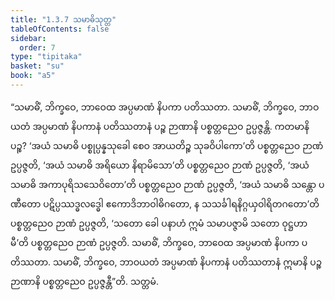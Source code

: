```yaml
---
title: "1.3.7 သမာဓိသုတ္တ"
tableOfContents: false
sidebar:
  order: 7
type: "tipitaka"
basket: "su"
book: "a5"
---
```



<DynamicBreadcrumb />

<Division number="27" book="a5" e="ch" v="16" p="20">

<Paragraph number="103" book="a5">
“သမာဓိံ, ဘိက္ခဝေ, ဘာဝေထ အပ္ပမာဏံ နိပကာ ပတိဿတာ. သမာဓိံ, ဘိက္ခဝေ, ဘာဝယတံ အပ္ပမာဏံ နိပကာနံ ပတိဿတာနံ ပဉ္စ ဉာဏာနိ ပစ္စတ္တညေဝ ဥပ္ပဇ္ဇန္တိ. ကတမာနိ ပဉ္စ? ‘အယံ သမာဓိ ပစ္စုပ္ပန္နသုခေါ စေဝ အာယတိဉ္စ သုခဝိပါကော’တိ ပစ္စတ္တညေဝ ဉာဏံ ဥပ္ပဇ္ဇတိ, ‘အယံ သမာဓိ အရိယော နိရာမိသော’တိ ပစ္စတ္တညေဝ ဉာဏံ ဥပ္ပဇ္ဇတိ, ‘အယံ သမာဓိ အကာပုရိသသေဝိတော’တိ ပစ္စတ္တညေဝ ဉာဏံ ဥပ္ပဇ္ဇတိ, ‘အယံ သမာဓိ သန္တော ပဏီတော ပဋိပ္ပဿဒ္ဓလဒ္ဓေါ ဧကောဒိဘာဝါဓိဂတော, န သသင်္ခါရနိဂ္ဂယှဝါရိတဂတော’တိ ပစ္စတ္တညေဝ ဉာဏံ ဥပ္ပဇ္ဇတိ, ‘သတော ခေါ ပနာဟံ ဣမံ သမာပဇ္ဇာမိ သတော ဝုဋ္ဌဟာမီ’တိ ပစ္စတ္တညေဝ ဉာဏံ ဥပ္ပဇ္ဇတိ.
</Paragraph>

<Paragraph number="104" book="a5">
သမာဓိံ, ဘိက္ခဝေ, ဘာဝေထ အပ္ပမာဏံ နိပကာ ပတိဿတာ. သမာဓိံ, ဘိက္ခဝေ, ဘာဝယတံ အပ္ပမာဏံ နိပကာနံ ပတိဿတာနံ ဣမာနိ ပဉ္စ ဉာဏာနိ ပစ္စတ္တညေဝ ဥပ္ပဇ္ဇန္တီ”တိ.

</Paragraph>
</Division>

<Paragraph number="105" type="center" book="a5">
သတ္တမံ.
</Paragraph>